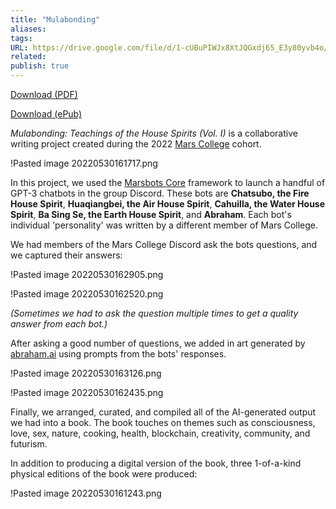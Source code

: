 ```yaml
---
title: "Mulabonding"
aliases: 
tags: 
URL: https://drive.google.com/file/d/1-cUBuPIWJx8XtJQGxdj65_E3y80yvb4o/view?usp=sharing
related: 
publish: true
---
```



[Download (PDF)](https://drive.google.com/file/d/1-cUBuPIWJx8XtJQGxdj65_E3y80yvb4o/view?usp=sharing)

[Download (ePub)](https://drive.google.com/file/d/1-SYZN7ich04yuyMyI41jbxoP9SZ8O05z/view?usp=sharing)

*Mulabonding: Teachings of the House Spirits (Vol. I)* is a collaborative writing project created during the 2022 [Mars College](https://mars.college/) cohort. 

!<Link href="/c/pasted-image-20220530161717png" className="text-[var(--color-primary)] hover:underline hover:text-[var(--color-secondary)] transition-colors font-medium">Pasted image 20220530161717.png</Link>

In this project, we used the [Marsbots Core](/projects/marsbots-core) framework to launch a handful of GPT-3 chatbots in the group Discord. These bots are **Chatsubo, the Fire House Spirit**, **Huaqiangbei, the Air House Spirit**, **Cahuilla, the Water House Spirit**, **Ba Sing Se, the Earth House Spirit**, and **Abraham**. Each bot's individual 'personality' was written by a different member of Mars College.

We had members of the Mars College Discord ask the bots questions, and we captured their answers:

!<Link href="/c/pasted-image-20220530162905png" className="text-[var(--color-primary)] hover:underline hover:text-[var(--color-secondary)] transition-colors font-medium">Pasted image 20220530162905.png</Link>

!<Link href="/c/pasted-image-20220530162520png" className="text-[var(--color-primary)] hover:underline hover:text-[var(--color-secondary)] transition-colors font-medium">Pasted image 20220530162520.png</Link>

*(Sometimes we had to ask the question multiple times to get a quality answer from each bot.)*

After asking a good number of questions, we added in art generated by [abraham.ai](https://abraham.ai/) using prompts from the bots' responses.

!<Link href="/c/pasted-image-20220530163126png" className="text-[var(--color-primary)] hover:underline hover:text-[var(--color-secondary)] transition-colors font-medium">Pasted image 20220530163126.png</Link>

!<Link href="/c/pasted-image-20220530162435png" className="text-[var(--color-primary)] hover:underline hover:text-[var(--color-secondary)] transition-colors font-medium">Pasted image 20220530162435.png</Link>

Finally, we arranged, curated, and compiled all of the AI-generated output we had into a book. The book touches on themes such as consciousness, love, sex, nature, cooking, health, blockchain, creativity, community, and futurism.

In addition to producing a digital version of the book, three 1-of-a-kind physical editions of the book were produced:

!<Link href="/c/pasted-image-20220530161243png" className="text-[var(--color-primary)] hover:underline hover:text-[var(--color-secondary)] transition-colors font-medium">Pasted image 20220530161243.png</Link>
